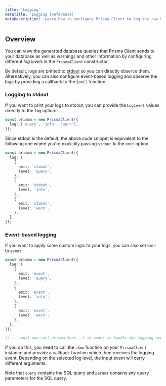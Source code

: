 ```yaml
---
title: 'Logging'
metaTitle: 'Logging (Reference)'
metaDescription: 'Learn how to configure Prisma Client to log the raw SQL queries it sends to the database and other information.'
---
```


## Overview

You can view the generated database queries that Prisma Client sends to your database as well as warnings and other information by configuring different _log levels_ in the `PrismaClient` constructor. 



By default, logs are printed to [stdout](https://en.wikipedia.org/wiki/Standard_streams) so you can directly observe them. Alternatively, you can also configure event-based logging and observe the logs by providing a callback to the `$on()` function.

### Logging to stdout

If you want to print your logs to stdout, you can provide the `LogLevel` values directly to the `log` option:

```ts
const prisma = new PrismaClient({
  log: ['query', 'info', 'warn'],
});
```

Since stdout is the default, the above code snippet is equivalent to the following one where you're explicitly passing `stdout` to the `emit` option:

```ts
const prisma = new PrismaClient({
  log: [
    {
      emit: 'stdout',
      level: 'query',
    },
    {
      emit: 'stdout',
      level: 'info',
    },
    {
      emit: 'stdout',
      level: 'warn',
    },
  ],
});
```

### Event-based logging

If you want to apply some custom logic to your logs, you can also set `emit` to `event`:

```ts
const prisma = new PrismaClient({
  log: [
    {
      emit: 'event',
      level: 'query',
    },
    {
      emit: 'event',
      level: 'info',
    },
    {
      emit: 'event',
      level: 'warn',
    },
  ],
});

// ... must now call prisma.$on(...) in order to handle the logging events
```

If you do this, you need to call the `.$on` function on your `PrismaClient` instance and provide a callback function which then receives the logging event. Depending on the selected log level, the input event will carry different arguments.



Note that `query` contains the SQL query and `params` contains any query parameters for the SQL query.
